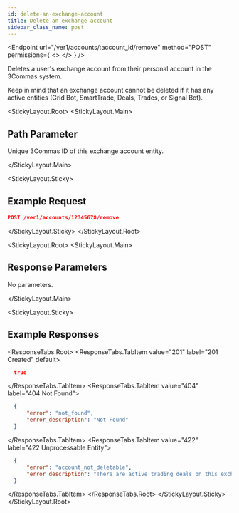 ```yaml
---
id: delete-an-exchange-account
title: Delete an exchange account
sidebar_class_name: post
---
```



<Endpoint
  url="/ver1/accounts/:account_id/remove"
  method="POST"
  permissions={
    <>
      <Permission title="Permission" description="ACCOUNTS_WRITE" />
      <Permission title="Security" description="SIGNED" />
    </>
  }
/>

Deletes a user's exchange account from their personal account in the 3Commas system.

<Informer variant="warning">
Keep in mind that an exchange account cannot be deleted if it has any active entities (Grid Bot, SmartTrade, Deals, Trades, or Signal Bot).
</Informer>

<StickyLayout.Root>
<StickyLayout.Main>

## Path Parameter 

<ApiParam name='account_id' type='integer' id="account_id" required>
    Unique 3Commas ID of this exchange account entity.
</ApiParam>

</StickyLayout.Main>   

<StickyLayout.Sticky>
## Example Request

```json
POST /ver1/accounts/12345678/remove
```
</StickyLayout.Sticky>
</StickyLayout.Root>

<StickyLayout.Root>
<StickyLayout.Main>

## Response Parameters
No parameters.

</StickyLayout.Main>   

<StickyLayout.Sticky>

## Example Responses
<ResponseTabs.Root>
<ResponseTabs.TabItem value="201" label="201 Created" default>
```json
  true
```
</ResponseTabs.TabItem>
<ResponseTabs.TabItem value="404" label="404 Not Found">
```json
  {
      "error": "not_found",
      "error_description": "Not Found"
  }
```
</ResponseTabs.TabItem>
<ResponseTabs.TabItem value="422" label="422 Unprocessable Entity">
```json
  {
      "error": "account_not_deletable",
      "error_description": "There are active trading deals on this exchange. Close all trading operations and try again"
  }
```
</ResponseTabs.TabItem>
</ResponseTabs.Root>
</StickyLayout.Sticky>
</StickyLayout.Root>